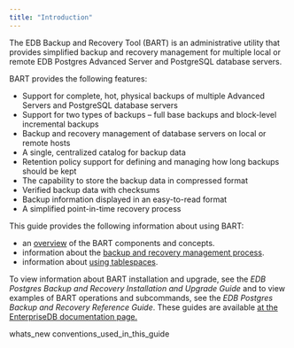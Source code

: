 ```yaml
---
title: "Introduction"
---
```


The EDB Backup and Recovery Tool (BART) is an administrative utility that provides simplified backup and recovery management for multiple local or remote EDB Postgres Advanced Server and PostgreSQL database servers.

BART provides the following features:

-   Support for complete, hot, physical backups of multiple Advanced Servers and PostgreSQL database servers
-   Support for two types of backups – full base backups and block-level incremental backups
-   Backup and recovery management of database servers on local or remote hosts
-   A single, centralized catalog for backup data
-   Retention policy support for defining and managing how long backups should be kept
-   The capability to store the backup data in compressed format
-   Verified backup data with checksums
-   Backup information displayed in an easy-to-read format
-   A simplified point-in-time recovery process

This guide provides the following information about using BART:

-   an [overview](../02_overview/#overview) of the BART components and concepts.
-   information about the [backup and recovery management process](../03_using_bart/#using_bart).
-   information about [using tablespaces](../04_using_tablespaces/#using_tablespaces).

To view information about BART installation and upgrade, see the *EDB Postgres Backup and Recovery Installation and Upgrade Guide* and to view examples of BART operations and subcommands, see the *EDB Postgres Backup and Recovery Reference Guide*. These guides are available [at the EnterpriseDB documentation page.](https://www.enterprisedb.com/edb-docs/)

<div class="toctree" maxdepth="3">

whats_new conventions_used_in_this_guide

</div>
